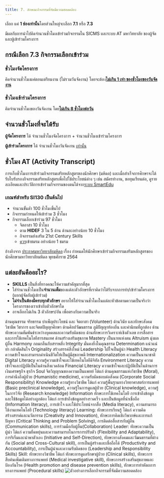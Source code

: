 ```yaml
---
title: 7. ลักษณะกิจกรรมที่จัดมีความสอดคล้อง
---
```


เลือก <Icon  /> แค่ **1 ช่องเท่านั้น**โดยส่วนใหญ่จะเลือก **7.1** หรือ **7.3**

มีผลกับการนำไปคิดจำนวนชั่วโมงเข้าร่วมกิจกรรมใน SICMS และระบบ AT มหาวิทยาลัย ของผู้จัดและผู้เข้าร่วมโครงการ

## กรณีเลือก 7.3 กิจกรรมเลือกเข้าร่วม

### ชั่วโมงจัดโครงการ

คิดจำนวนชั่วโมงแค่ตอนเตรียมงาน (ไม่รวมวันจัดงาน) โดยจะต้อง<u>**ไม่เกิน 1 เท่า ของชั่วโมงของวันจัดงาน**</u>

### ชั่วโมงเข้าร่วมโครงการ

คิดจำนวนชั่วโมงของวันจัดงาน โดย<u>**ไม่เกิน 8 ชั่วโมงต่อวัน**</u>

## จำนวนชั่วโมงที่จะได้รับ

**ผู้จัดโครงการ** ได้ จำนวนชั่วโมงจัดโครงการ + จำนวนชั่วโมงเข้าร่วมโครงการ

**ผู้เข้าร่วมโครงการ** ได้ จำนวนชั่วโมงวันจัดงาน <u>เท่านั้น</u>

## ชั่วโมง AT (Activity Transcript)

การเก็บชั่วโมงการเข้าร่วมกิจกรรมเสริทหลักสูตรของนักศึกษา (มหิดล) และเมื่อสำเร็จการศึกษาจะได้รับใบรับรองกิจกรรมเสริทหลักสูตรเพื่อไปใช้ประโยชน์ต่าง ๆ
เช่น สมัครทำงาน, ขอทุนเรียนต่อ, ดูรายละเอียดและประวัติการเข้าร่วมกิจกรรมของตนได้จาก[ระบบ SmartEdu](https://smartedu.mahidol.ac.th)

### เกณฑ์สำหรับ SI130 เป็นต้นไป

- จำนวนขั้นต่ำ 100 ชั่วโมงขึ้นไป
- กิจกรรมกำหนดให้เข้าร่วม 3 ชั่วโมง
- กิจกรรมเลือกเข้าร่วม 97 ชั่วโมง
  - จิตอาสา 10 ชั่วโมง
  - ตาม **HIDEF** 3 ใน 5 ด้าน ด้านละอย่างน้อย 10 ชั่วโมง
  - กิจกรรมส่งเสริม 21st Century Skills
  - <u>ควร</u>เข้าชมรม อย่างน้อย 1 ชมรม

อ้างอิงจาก [ประกาศมหาวิทยาลัยมหิดล](https://activity.mahidol.ac.th/wp-content/uploads/2021/Documents/announcement_2564_th.pdf) เรื่อง กำหนดให้นักศึกษาเข้าร่วมกิจกรรมเสริมหลักสูตรของนักศึกษามหาวิทยาลัยมหิดล พุทธศักราช 2564

## แต่ละอันคืออะไร?

- **SKILLS** เป็นสิ่งที่ทางคณะให้ความสำคัญมากที่สุด
- ใส่จำนวนชั่วโมงเป็น**จำนวนเต็ม**ของแต่ละตัวอักษรที่เราคิดว่าได้รับจากการทำ/เข้าร่วมโครงการ (แยกผู้จัดกับผู้เข้าร่วม)
- **ไม่จำเป็นต้องมีครบทุกตัวอักษร** อยากให้ใส่จำนวนชั่วโมงในแต่ละหัวข้อตามความเป็นจริงว่าโครงการของเราเข้ากับตัวอักษรใด
- อาจเลือกไม่เกิน 3 ตัวอักษร/อัน เพื่อตรงกับความเป็นจริง

<AccordionGroup>
  <Accordion title="กิจกรรมเลือกเข้าร่วมด้าน">
    <ParamField path="A1">ด้านคุณธรรม จริยธรรม บำเพ็ญประโยชน์ และ จิตอาสา (Volunteer)</ParamField>
    <ParamField path="A2">ด้านวินัย และทักษะสังคม วิชาชีพ วิชาการ และจิตตปัญญาศึกษา</ParamField>
    <ParamField path="A3">ด้านศิลปวัฒนธรรม ภูมิปัญญาท้องถิ่น และค่านิยมที่ถูกต้อง</ParamField>
    <ParamField path="A4">ด้านทักษะความสัมพันธ์ระหว่างบุคคลและความรับผิดชอบ</ParamField>
    <ParamField path="A5">
      ด้านทักษะการวิเคราะห์เชิงตัวเลข การสื่อสาร และการใช้เทคโนโลยีสารสนเทศ
    </ParamField>
    <ParamField path="A6">ด้านสร้างเสริมสุขภาพ</ParamField>
  </Accordion>
  <Accordion title="ค่านิยมหลักของมหาวิทยาลัย MAHIDOL Core Values">
    <ParamField path="M">Mastery เป็นนายแห่งตน</ParamField>
    <ParamField path="A">Altruism มุ่งผลผู้อื่น</ParamField>
    <ParamField path="H">Harmony กลมกลืนกับสรรพสิ่ง</ParamField>
    <ParamField path="I">Integrity มั่นคงยิ่งในคุณธรรม</ParamField>
    <ParamField path="D">Determination แน่วแน่ทำ กล้าตัดสินใจ</ParamField>
    <ParamField path="O">Originality สร้างสรรค์สิ่งใหม่</ParamField>
    <ParamField path="L">Leadership ใฝ่ใจเป็นผู้นำ</ParamField>
  </Accordion>
  <Accordion title="กิจกรรมหลัก Mahidol HIDEF">
    <ParamField path="H">
      Health Literacy ความเข้าใจและสามารถดำเนินชีวิตให้เป็นผู้มีสุขภาพดี
    </ParamField>
    <ParamField path="I">Internationalization ความเป็นนานาชาติ</ParamField>
    <ParamField path="D">Digital Literacy ความรู้ความเข้าใจและใช้เทคโนโลยีดิจิทัล</ParamField>
    <ParamField path="E">Environment Literacy ความเข้าใจและปฏิบัติเป็นในด้านสิ่งแวดล้อม</ParamField>
    <ParamField path="F">
      Financial Literacy ความเข้าใจและปฏิบัติเป็นในด้านการเงินเศรษฐกิจ ธุรกิจ
    </ParamField>
  </Accordion>
  <Accordion title="กิจกรรมส่งเสริม คุณลักษณะที่พึงประสงค์ของบัณฑิตแพทย์ (SKILLS)">
    <ParamField path="S">
      Soul จิตวิญญาณของความเป็นแพทย์ ได้แก่ ด้านคุณธรรมแห่งวิชาชีพ (Moral), การคำนึงถึงผู้ป่วย
      (Humanistic medicine), ความรับผิดชอบต่อสังคม (Corporate Social Responsibility)
    </ParamField>
    <ParamField path="K">
      Knowledge ความรู้ทางวิชาชีพ ได้แก่ ความรู้พื้นฐานทางวิทยาศาสตร์การแพทย์ (Basic preclinical
      knowledge), ความรู้ในการดูแลผู้ป่วย (Clinical knowledge), ความรู้ในการวิจัย (Research
      knowledge)
    </ParamField>
    <ParamField path="I">
      Information ทักษะการใช้เทคโนโลยี การเข้าถึงข้อมูล และใช้ข้อมูลได้อย่างถูกต้อง ได้แก่
      การเข้าถึงข้อมูลอย่างรวดเร็ว และเป็นข้อมูลที่น่าเชื่อถือ (Information literacy), การเข้าใจ
      และใช้ประโยชน์จากสื่อ (Media literacy), ความสามารถใช้งานเทคโนโลยี (Technology literacy)
    </ParamField>
    <ParamField path="L1">
      Learning: ทักษะการเรียนรู้ ได้แก่ ความคิดสร้างสรรค์และนวัตกรรม (Creativity and Innovation),
      ทักษะการคิดเชิงวิพากษ์และการแก้ปัญหา (Critical Thinking and Problem Solving),
      การติดต่อสื่อสารกับผู้อื่น (Communication skills), การร่วมมือกับผู้อื่น(Collaboration)
    </ParamField>
    <ParamField path="L2">
      Leader: ทักษะความเป็นผู้นำ ได้แก่ ความยืดหยุ่นและความสามารถในการการปรับตัว (Flexibility and
      Adaptability), การริเริ่มและนำพาตัวเอง (Initiative and Self-Direction),
      ทักษะทางสังคมและวัฒนธรรมที่ต่างกัน (Social and Cross-Cultural skill),
      การเป็นผู้สร้างและเชื่อถือได้ (Productivity and Accountability), การเป็นผู้นำและความรับผิดชอบ
      (Leadership and Responsibility Skills)
    </ParamField>
    <ParamField path="S">
      Skill: ทักษะทางวิชาชีพ ได้แก่ ทักษะการดูแลรักษาผู้ป่วย (Clinical skills),
      ทักษะการสืบค้นเพิ่มเติมทางการแพทย์ (Medical investigative skill),
      ทักษะการสร้างเสริมสุขภาพและป้องกันโรค (Health promotion and disease prevention skills),
      ทักษะการทำหัตถการทางการแพทย์ (Procedural skills)
    </ParamField>
  </Accordion>
</AccordionGroup>

<Frame caption="ตัวอย่างการกรอก 7. ลักษณะกิจกรรมที่จัดมีความสอดคล้อง">
  <img
    src="/images/sop/proj/project_open_at_filled.webp"
    alt="ตัวอย่างการเลือกกิจกรรมที่จัดมีความสอดคล้อง"
  />
</Frame>

